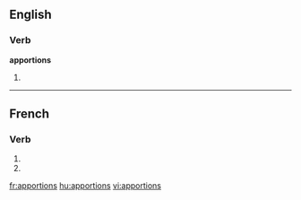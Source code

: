 ==English==

===Verb===
'''apportions'''

# {{third-person singular of|[[apportion]]}}

----

==French==

===Verb===
{{fr-verb-form}}

# {{form of|[[first-person|First-person]] [[plural]] [[imperfect indicative]]|apporter|lang=fr}}
# {{form of|[[first-person|First-person]] [[plural]] [[present subjunctive]]|apporter|lang=fr}}

[[fr:apportions]]
[[hu:apportions]]
[[vi:apportions]]